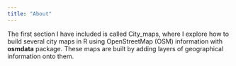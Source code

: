 ```yaml
---
title: "About"
---
```


The first section I have included is called City_maps, where I explore how to build several city maps in R using OpenStreetMap (OSM) information with **osmdata** package. These maps are built by adding layers of geographical information onto them.
